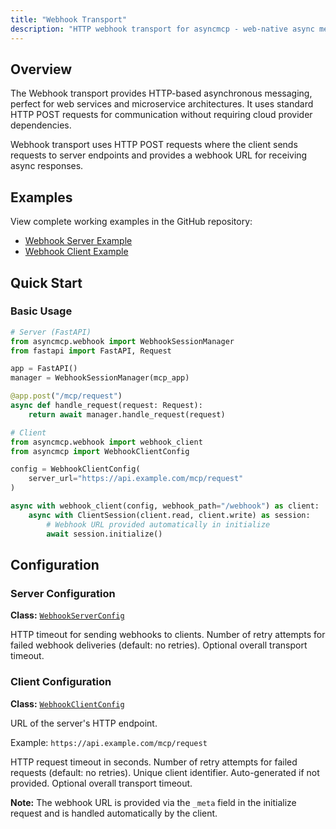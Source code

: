 ```yaml
---
title: "Webhook Transport"
description: "HTTP webhook transport for asyncmcp - web-native async messaging"
---
```


## Overview

The Webhook transport provides HTTP-based asynchronous messaging, perfect for web services and microservice architectures. It uses standard HTTP POST requests for communication without requiring cloud provider dependencies.

<Info>
Webhook transport uses HTTP POST requests where the client sends requests to server endpoints and provides a webhook URL for receiving async responses.
</Info>

## Examples

View complete working examples in the GitHub repository:

- [Webhook Server Example](https://github.com/bh-rat/asyncmcp/blob/main/examples/webhook_server.py)
- [Webhook Client Example](https://github.com/bh-rat/asyncmcp/blob/main/examples/webhook_client.py)

## Quick Start

### Basic Usage

```python
# Server (FastAPI)
from asyncmcp.webhook import WebhookSessionManager
from fastapi import FastAPI, Request

app = FastAPI()
manager = WebhookSessionManager(mcp_app)

@app.post("/mcp/request")
async def handle_request(request: Request):
    return await manager.handle_request(request)
```

```python
# Client
from asyncmcp.webhook import webhook_client
from asyncmcp import WebhookClientConfig

config = WebhookClientConfig(
    server_url="https://api.example.com/mcp/request"
)

async with webhook_client(config, webhook_path="/webhook") as client:
    async with ClientSession(client.read, client.write) as session:
        # Webhook URL provided automatically in initialize
        await session.initialize()
```

## Configuration

### Server Configuration

**Class:** [`WebhookServerConfig`](https://github.com/bh-rat/asyncmcp/blob/main/src/asyncmcp/webhook/utils.py#L19)

<ParamField path="timeout_seconds" type="float" default="30.0">
  HTTP timeout for sending webhooks to clients.
</ParamField>

<ParamField path="max_retries" type="int" default="0">
  Number of retry attempts for failed webhook deliveries (default: no retries).
</ParamField>

<ParamField path="transport_timeout_seconds" type="float">
  Optional overall transport timeout.
</ParamField>

### Client Configuration

**Class:** [`WebhookClientConfig`](https://github.com/bh-rat/asyncmcp/blob/main/src/asyncmcp/webhook/utils.py#L31)

<ParamField path="server_url" type="string" default="http://localhost:8000/mcp/request">
  URL of the server's HTTP endpoint.
  
  Example: `https://api.example.com/mcp/request`
</ParamField>

<ParamField path="timeout_seconds" type="float" default="30.0">
  HTTP request timeout in seconds.
</ParamField>

<ParamField path="max_retries" type="int" default="0">
  Number of retry attempts for failed requests (default: no retries).
</ParamField>

<ParamField path="client_id" type="string">
  Unique client identifier. Auto-generated if not provided.
</ParamField>

<ParamField path="transport_timeout_seconds" type="float">
  Optional overall transport timeout.
</ParamField>

**Note:** The webhook URL is provided via the `_meta` field in the initialize request and is handled automatically by the client.